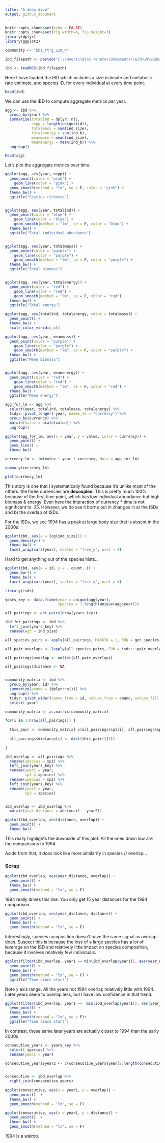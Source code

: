 ```yaml
---
title: "A deep dive"
output: github_document
---
```


```r
knitr::opts_chunk$set(echo = FALSE)
knitr::opts_chunk$set(fig.width=4, fig.height=3) 
library(dplyr)
library(ggplot2)

community <- "bbs_rtrg_210_4"

ibd_filepath <- paste0("C:\\Users\\diaz.renata\\Documents\\GitHub\\BBSsize\\analysis\\isd_data\\ibd_isd_", community, ".Rds")

ibd <- readRDS(ibd_filepath)

```

Here I have loaded the IBD which includes a size estimate and metabolic rate estimate, and species ID, for every individual at every time point. 

```r
head(ibd) 
```

We can use the IBD to compute aggregate metrics per year.

```r

agg <- ibd %>%
  group_by(year) %>%
  summarize(totalind = dplyr::n(),
            nspp = length(unique(id)),
            totalmass = sum(ind_size),
            totalenergy = sum(ind_b),
            meanmass = mean(ind_size),
            meanenergy = mean(ind_b)) %>%
  ungroup()

head(agg)

```

Let's plot the aggregate metrics over time.

```r
ggplot(agg, aes(year, nspp)) +
  geom_point(color = "pink") +
    geom_line(color = "pink") +
  geom_smooth(method = "lm", se = F, color = "pink") +
  theme_bw() +
  ggtitle("Species richness")


ggplot(agg, aes(year, totalind)) +
  geom_point(color = "blue") +
    geom_line(color = "blue") +
    geom_smooth(method = "lm", se = F, color = "blue") +
  theme_bw() +
  ggtitle("Total individual abundance")


ggplot(agg, aes(year, totalmass)) +
  geom_point(color = "purple") +
    geom_line(color = "purple") +
    geom_smooth(method = "lm", se = F, color = "purple") +
  theme_bw() +
  ggtitle("Total biomass")


ggplot(agg, aes(year, totalenergy)) +
  geom_point(color = "red") +
    geom_line(color = "red") +
    geom_smooth(method = "lm", se = F, color = "red") +
  theme_bw() +
  ggtitle("Total energy")

ggplot(agg, aes(totalind, totalenergy, color = totalmass)) +
  geom_point() +
  theme_bw() +
  scale_color_viridis_c()

ggplot(agg, aes(year, meanmass)) +
  geom_point(color = "purple") +
    geom_line(color = "purple") +
    geom_smooth(method = "lm", se = F, color = "purple") +
  theme_bw() +
  ggtitle("Mean biomass")


ggplot(agg, aes(year, meanenergy)) +
  geom_point(color = "red") +
    geom_line(color = "red") +
    geom_smooth(method = "lm", se = F, color = "red") +
  theme_bw() +
  ggtitle("Mean energy")
```

```r

agg_for_lm <- agg %>%
  select(year, totalind, totalmass, totalenergy) %>%
  tidyr::pivot_longer(-year, names_to = "currency") %>%
  group_by(currency) %>%
  mutate(value = scale(value)) %>%
  ungroup()

ggplot(agg_for_lm, aes(x = year, y = value, color = currency)) +
  geom_point() +
  geom_line() +
  theme_bw()

currency_lm <- lm(value ~ year * currency, data = agg_for_lm)

summary(currency_lm)

plot(currency_lm)

```

This story is one that I systematically found because it's unlike most of the others: the three currencies are **decoupled**. This is pretty much 100% because of the first time point, which has low individual abundance but high biomass & energy. Even here the interaction of currency * time is not significant to .05. However, we do see it borne out in changes in a) the ISDs and b) the overlap of ISDs.


For the ISDs, we see 1994 has a peak at large body size that is absent in the 2000s:

```r

ggplot(ibd, aes(x = log(ind_size))) +
  geom_density() +
  theme_bw() +
  facet_wrap(vars(year), scales = "free_y", ncol = 4)

```

Hard to get anything out of the species hists...

```r

ggplot(ibd, aes(x = id, y = ..count..)) +
  geom_bar() +
  theme_bw() +
  facet_wrap(vars(year), scales = "free_y", ncol = 4)

```


```r
library(isds)

years_key <- data.frame(year = unique(agg$year),
                        species = 1:length(unique(agg$year)))

all_pairings <- get_pairs(nrow(years_key))

ibd_for_pairings <- ibd %>%
  left_join(years_key) %>%
  rename(wgt = ind_size) 

all_species_pairs <- apply(all_pairings, MARGIN = 1, FUN = get_species_pairs, community_df = ibd_for_pairings)

all_pair_overlaps <- lapply(all_species_pairs, FUN = isds:::pair_overlap, min_size = 0, max_size = max(ibd_for_pairings$wgt) * 1.5, npoints = 1024)

all_pairings$overlap <- unlist(all_pair_overlaps)

all_pairings$distance <- NA


community_matrix <- ibd %>%
  group_by(year, id) %>%
  summarize(abund = (dplyr::n())) %>%
  ungroup() %>%
  tidyr::pivot_wider(names_from = id, values_from = abund, values_fill = 0) %>%
  select(-year)

community_matrix <- as.matrix(community_matrix)

for(i in 1:nrow(all_pairings)) {
  
  this_pair <- community_matrix[ c(all_pairings$sp1[i], all_pairings$sp2[i]),]
  
  all_pairings$distance[i] <- dist(this_pair)[[1]]

}

ibd_overlap <- all_pairings %>%
  rename(species = sp1) %>%
  left_join(years_key) %>%
  rename(year1 = year,
         sp1 = species) %>%
  rename(species = sp2) %>%
  left_join(years_key) %>%
  rename(year2 = year, 
         sp2 = species)


ibd_overlap <- ibd_overlap %>%
  mutate(year_distance = abs(year1 - year2))
```


```r
ggplot(ibd_overlap, aes(distance, overlap)) +
  geom_point() +
  theme_bw()
```

This really highlights the downside of this plot: All the ones down low are the comparisons to 1994. 

Aside from that, it *does* look like more similarity in species // overlap...


### Scrap
```r
ggplot(ibd_overlap, aes(year_distance, overlap)) + 
  geom_point() +
  theme_bw() +
  geom_smooth(method = "lm", se = F)

```

1994 really drives this line. You only get 15 year distances for the 1994 comparison...


```r

ggplot(ibd_overlap, aes(year_distance, distance)) +
  geom_point() +
  theme_bw() +
  geom_smooth(method = "lm", se = F)

```

Interestingly, species composition doesn't have the same signal as overlap does. Suspect this is because the loss of a large species has a lot of leverage on the ISD and relatively little impact on species composition, because it involves relatively few individuals. 

```r
ggplot(filter(ibd_overlap, year1 == min(ibd_overlap$year1)), aes(year_distance, overlap)) + 
  geom_point() +
  theme_bw() +
  geom_smooth(method = "lm", se = F) +
  ggtitle("Time since start")
```

Note y axis range. All the years not 1994 overlap relatively little with 1994. Later years seem to overlap less, but I have low confidence in that trend. 

```r
ggplot(filter(ibd_overlap, year1 ==  min(ibd_overlap$year1)), aes(year_distance, distance)) +
  geom_point() +
  theme_bw() +
  geom_smooth(method = "lm", se = F)+
  ggtitle("Time since start")
```

In contrast, those same later years are actually closer to 1994 than the early 2000s. 

```r
consecutive_years <- years_key %>%
  select(-species) %>%
  rename(year1 = year)

consecutive_years$year2 <- c(consecutive_years$year[2:length(consecutive_years$year)], NA)


consecutive <- ibd_overlap %>%
  right_join(consecutive_years)
  
ggplot(consecutive, aes(x = year1, y = overlap)) +
  geom_point()  +
  theme_bw() +
  geom_smooth(method = "lm", se = F)
```

```r
ggplot(consecutive, aes(x = year1, y = distance)) +
  geom_point()  +
  theme_bw() +
  geom_smooth(method = "lm", se = F)

```

1994 is a weirdo.
